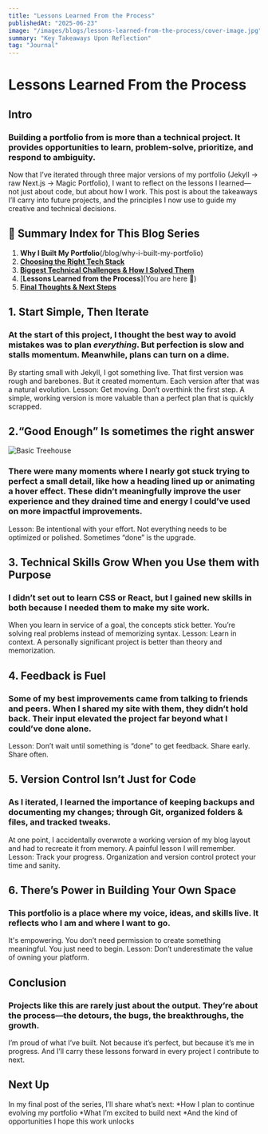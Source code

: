 ```yaml
---
title: "Lessons Learned From the Process"
publishedAt: "2025-06-23"
image: "/images/blogs/lessons-learned-from-the-process/cover-image.jpg"
summary: "Key Takeaways Upon Reflection"
tag: "Journal"
---
```


# Lessons Learned From the Process

## Intro

### Building a portfolio from is more than a technical project. It provides opportunities to learn, problem-solve, prioritize, and respond to ambiguity.
Now that I’ve iterated through three major versions of my portfolio (Jekyll → raw Next.js → Magic Portfolio), I want to reflect on the lessons I learned—not just about code, but about how I work.
This post is about the takeaways I’ll carry into future projects, and the principles I now use to guide my creative and technical decisions.

## 📌 Summary Index for This Blog Series

1. **Why I Built My Portfolio**(/blog/why-i-built-my-portfolio)
2. [**Choosing the Right Tech Stack**](/blog/choosing-the-right-tech-stack)  
3. [**Biggest Technical Challenges & How I Solved Them**](blog/biggest-technical-challenges)  
4. [**Lessons Learned from the Process**](You are here 📍)
5. [**Final Thoughts & Next Steps**](#) 

## 1. Start Simple, Then Iterate

### At the start of this project, I thought the best way to avoid mistakes was to plan *everything*. But perfection is slow and stalls momentum. Meanwhile, plans can turn on a dime.
By starting small with Jekyll, I got something live. That first version was rough and barebones. But it created momentum. Each version after that was a natural evolution.
Lesson: Get moving. Don’t overthink the first step. A simple, working version is more valuable than a perfect plan that is quickly scrapped.

## 2.“Good Enough” Is sometimes the right answer

![Basic Treehouse](/images/blogs/lessons-learned-from-the-process/tree-house.jpg)

### There were many moments where I nearly got stuck trying to perfect a small detail, like how a heading lined up or animating a hover effect. These didn’t meaningfully improve the user experience and they drained time and energy I could’ve used on more impactful improvements.
Lesson: Be intentional with your effort. Not everything needs to be optimized or polished. Sometimes “done” is the upgrade.

## 3. Technical Skills Grow When you Use them with Purpose

### I didn’t set out to learn CSS or React, but I gained new skills in both because I needed them to make my site work.
When you learn in service of a goal, the concepts stick better. You’re solving real problems instead of memorizing syntax.
Lesson: Learn in context. A personally significant  project is better than theory and memorization.

## 4. Feedback is Fuel

### Some of my best improvements came from talking to friends and peers. When I shared my site with them, they didn’t hold back. Their input elevated the project far beyond what I could’ve done alone.
Lesson: Don’t wait until something is “done” to get feedback. Share early. Share often.

## 5. Version Control Isn’t Just for Code

### As I iterated, I learned the importance of keeping backups and documenting my changes; through Git, organized folders & files, and tracked tweaks.
At one point, I accidentally overwrote a working version of my blog layout and had to recreate it from memory. A painful lesson I will remember.
Lesson: Track your progress. Organization and version control protect your time and sanity.

## 6. There’s Power in Building Your Own Space

### This portfolio is a place where my voice, ideas, and skills live. It reflects who I am and where I want to go.
It's empowering. You don’t need permission to create something meaningful. You just need to begin.
Lesson: Don’t underestimate the value of owning your platform.

## Conclusion

### Projects like this are rarely just about the output. They’re about the process—the detours, the bugs, the breakthroughs, the growth.

I’m proud of what I’ve built. Not because it’s perfect, but because it’s me in progress. And I’ll carry these lessons forward in every project I contribute to next.

## Next Up

In my final post of the series, I’ll share what’s next:
*How I plan to continue evolving my portfolio
*What I’m excited to build next
*And the kind of opportunities I hope this work unlocks
